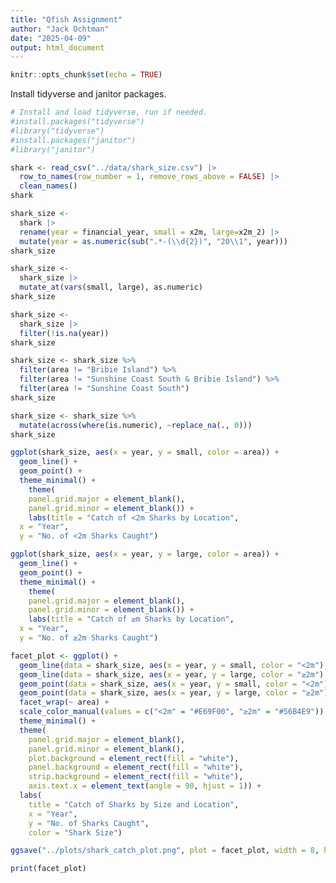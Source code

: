 ```yaml
---
title: "Qfish Assignment"
author: "Jack Ochtman"
date: "2025-04-09"
output: html_document
---
```


```r
knitr::opts_chunk$set(echo = TRUE)
```

Install tidyverse and janitor packages.

```r
# Install and load tidyverse, run if needed.
#install.packages("tidyverse")
#library("tidyverse")
#install.packages("janitor")
#library("janitor")
```


```r
shark <- read_csv("../data/shark_size.csv") |>
  row_to_names(row_number = 1, remove_rows_above = FALSE) |>
  clean_names()
shark
```


```r
shark_size <- 
  shark |>
  rename(year = financial_year, small = x2m, large=x2m_2) |>
  mutate(year = as.numeric(sub(".*-(\\d{2})", "20\\1", year)))
shark_size
```


```r
shark_size <- 
  shark_size |>
  mutate_at(vars(small, large), as.numeric)
shark_size
```


```r
shark_size <- 
  shark_size |>
  filter(!is.na(year))
shark_size
```


```r
shark_size <- shark_size %>%
  filter(area != "Bribie Island") %>%
  filter(area != "Sunshine Coast South & Bribie Island") %>%
  filter(area != "Sunshine Coast South")
shark_size
```


```r
shark_size <- shark_size %>%
  mutate(across(where(is.numeric), ~replace_na(., 0)))
shark_size
```


```r
ggplot(shark_size, aes(x = year, y = small, color = area)) +
  geom_line() +
  geom_point() +
  theme_minimal() +
    theme(
    panel.grid.major = element_blank(),
    panel.grid.minor = element_blank()) +
    labs(title = "Catch of <2m Sharks by Location",
  x = "Year",
  y = "No. of <2m Sharks Caught")
```

```r
ggplot(shark_size, aes(x = year, y = large, color = area)) +
  geom_line() +
  geom_point() +
  theme_minimal() +
    theme(
    panel.grid.major = element_blank(),
    panel.grid.minor = element_blank()) +
    labs(title = "Catch of ≥m Sharks by Location",
  x = "Year",
  y = "No. of ≥2m Sharks Caught")
```


```r
facet_plot <- ggplot() +
  geom_line(data = shark_size, aes(x = year, y = small, color = "<2m"), linewidth = 0.25) +
  geom_line(data = shark_size, aes(x = year, y = large, color = "≥2m"), linewidth = 0.25) +
  geom_point(data = shark_size, aes(x = year, y = small, color = "<2m"), shape = 16, size = 1) +
  geom_point(data = shark_size, aes(x = year, y = large, color = "≥2m"), shape = 17, size = 1) +
  facet_wrap(~ area) +
  scale_color_manual(values = c("<2m" = "#E69F00", "≥2m" = "#56B4E9")) +
  theme_minimal() +
  theme(
    panel.grid.major = element_blank(),
    panel.grid.minor = element_blank(),
    plot.background = element_rect(fill = "white"),
    panel.background = element_rect(fill = "white"),
    strip.background = element_rect(fill = "white"),
    axis.text.x = element_text(angle = 90, hjust = 1)) +
  labs(
    title = "Catch of Sharks by Size and Location",
    x = "Year",
    y = "No. of Sharks Caught",
    color = "Shark Size")

ggsave("../plots/shark_catch_plot.png", plot = facet_plot, width = 8, height = 6, dpi = 300)

print(facet_plot)
```
